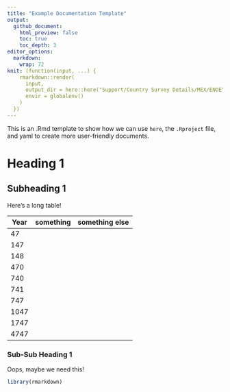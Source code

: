 ```yaml
---
title: "Example Documentation Template"
output: 
  github_document:
    html_preview: false
    toc: true
    toc_depth: 3
editor_options: 
  markdown: 
    wrap: 72
knit: (function(input, ...) {
    rmarkdown::render(
      input,
      output_dir = here::here("Support/Country Survey Details/MEX/ENOE"),
      envir = globalenv()
    )
  })
---
```


This is an .Rmd template to show how we can use `here`, the `.Rproject`
file, and yaml to create more user-friendly documents.

# Heading 1

## Subheading 1

Here's a long table!

| Year | something | something else |
|------|-----------|----------------|
| 47   |           |                |
| 147  |           |                |
| 148  |           |                |
| 470  |           |                |
| 740  |           |                |
| 741  |           |                |
| 747  |           |                |
| 1047 |           |                |
| 1747 |           |                |
| 4747 |           |                |

### Sub-Sub Heading 1

Oops, maybe we need this!

```r
library(rmarkdown)
```